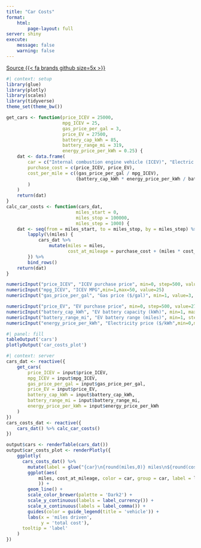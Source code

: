 ```yaml
---
title: "Car Costs"
format:
    html:
        page-layout: full
server: shiny
execute:
    message: false
    warning: false
---
```


[Source {{< fa brands github size=5x >}}](https://github.com/kelly-sovacool/cars)

```r
#| context: setup
library(glue)
library(plotly)
library(scales)
library(tidyverse)
theme_set(theme_bw())

get_cars <- function(price_ICEV = 25000,
                     mpg_ICEV = 25,
                     gas_price_per_gal = 3,
                     price_EV = 27500,
                     battery_cap_kWh = 85,
                     battery_range_mi = 319,
                     energy_price_per_kWh = 0.25) {
    dat <- data.frame(
        car = c("Internal combustion engine vehicle (ICEV)", "Electric vehicle (EV)"),
        purchase_cost = c(price_ICEV, price_EV),
        cost_per_mile = c((gas_price_per_gal / mpg_ICEV),
                          (battery_cap_kWh * energy_price_per_kWh / battery_range_mi)
        )
    )
    return(dat)
}
calc_car_costs <- function(cars_dat,
                          miles_start = 0,
                          miles_stop = 100000,
                          miles_step = 1000) {
    dat <- seq(from = miles_start, to = miles_stop, by = miles_step) %>%
        lapply(\(miles) {
            cars_dat %>%
                mutate(miles = miles,
                       cost_at_mileage = purchase_cost + (miles * cost_per_mile))
        }) %>%
        bind_rows()
    return(dat)
}
```

::: {layout-ncol="2"}

```r
numericInput("price_ICEV", "ICEV purchase price", min=0, step=500, value=25000)
numericInput("mpg_ICEV", "ICEV MPG",min=1,max=50, value=25)
numericInput("gas_price_per_gal", "Gas price ($/gal)", min=1, value=3, step=0.10 )
```

```r
numericInput("price_EV", "EV purchase price", min=0, step=500, value=27500)
numericInput("battery_cap_kWh", "EV battery capacity (kWh)", min=1, max=100, value=85)
numericInput("battery_range_mi", "EV battery range (miles)", min=1, step=1, value=319)
numericInput("energy_price_per_kWh", "Electricity price ($/kWh",min=0,max=1, value=0.25, step=0.01)
```

:::

```r
#| panel: fill
tableOutput('cars')
plotlyOutput('car_costs_plot')
```


```r
#| context: server
cars_dat <- reactive({
    get_cars(
        price_ICEV = input$price_ICEV,
        mpg_ICEV = input$mpg_ICEV,
        gas_price_per_gal = input$gas_price_per_gal,
        price_EV = input$price_EV,
        battery_cap_kWh = input$battery_cap_kWh,
        battery_range_mi = input$battery_range_mi,
        energy_price_per_kWh = input$energy_price_per_kWh
    )
})
cars_costs_dat <- reactive({
    cars_dat() %>% calc_car_costs()
})

output$cars <- renderTable(cars_dat())
output$car_costs_plot <- renderPlotly({
    ggplotly(
      cars_costs_dat() %>% 
        mutate(label = glue("{car}\n{round(miles,0)} miles\n${round(cost_at_mileage,2)}")) %>% 
        ggplot(aes(
            miles, cost_at_mileage, color = car, group = car, label = label
            )) +
        geom_line() +
        scale_color_brewer(palette = 'Dark2') +
        scale_y_continuous(labels = label_currency()) +
        scale_x_continuous(labels = label_comma()) +
        guides(color = guide_legend(title = 'vehicle')) +
        labs(x = 'miles driven',
             y = 'total cost'),
      tooltip = 'label'
    )
})
```

